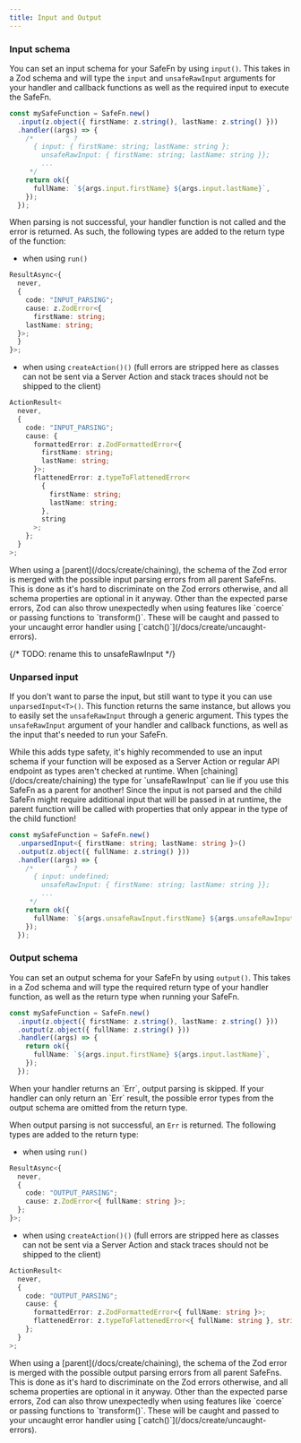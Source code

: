 ```yaml
---
title: Input and Output
---
```


### Input schema

You can set an input schema for your SafeFn by using `input()`. This takes in a Zod schema and will type the `input` and `unsafeRawInput` arguments for your handler and callback functions as well as the required input to execute the SafeFn.

```ts
const mySafeFunction = SafeFn.new()
  .input(z.object({ firstName: z.string(), lastName: z.string() }))
  .handler((args) => {
    /*        ^ ?
      { input: { firstName: string; lastName: string };
        unsafeRawInput: { firstName: string; lastName: string }};
        ...
     */
    return ok({
      fullName: `${args.input.firstName} ${args.input.lastName}`,
    });
  });
```

When parsing is not successful, your handler function is not called and the error is returned. As such, the following types are added to the return type of the function:

- when using `run()`

```ts
ResultAsync<{
  never,
  {
    code: "INPUT_PARSING";
    cause: z.ZodError<{
      firstName: string;
    lastName: string;
  }>;
  }
}>;
```

- when using `createAction()()` (full errors are stripped here as classes can not be sent via a Server Action and stack traces should not be shipped to the client)

```ts
ActionResult<
  never,
  {
    code: "INPUT_PARSING";
    cause: {
      formattedError: z.ZodFormattedError<{
        firstName: string;
        lastName: string;
      }>;
      flattenedError: z.typeToFlattenedError<
        {
          firstName: string;
          lastName: string;
        },
        string
      >;
    };
  }
>;
```

<Callout type="info">
  When using a [parent](/docs/create/chaining), the schema of the Zod error is
  merged with the possible input parsing errors from all parent SafeFns. This is
  done as it's hard to discriminate on the Zod errors otherwise, and all schema
  properties are optional in it anyway.
</Callout>

<Callout type="warn">
  Other than the expected parse errors, Zod can also throw unexpectedly when
  using features like `coerce` or passing functions to `transform()`. These will
  be caught and passed to your uncaught error handler using
  [`catch()`](/docs/create/uncaught-errors).
</Callout>

{/* TODO: rename this to unsafeRawInput */}

### Unparsed input

If you don't want to parse the input, but still want to type it you can use `unparsedInput<T>()`. This function returns the same instance, but allows you to easily set the `unsafeRawInput` through a generic argument. This types the `unsafeRawInput` argument of your handler and callback functions, as well as the input that's needed to run your SafeFn.

<Callout type="warn">
  While this adds type safety, it's highly recommended to use an input schema if
  your function will be exposed as a Server Action or regular API endpoint as
  types aren't checked at runtime.
</Callout>
<Callout type="warn">
  When [chaining](/docs/create/chaining) the type for `unsafeRawInput` can lie
  if you use this SafeFn as a parent for another! Since the input is not parsed
  and the child SafeFn might require additional input that will be passed in at
  runtime, the parent function will be called with properties that only appear
  in the type of the child function!
</Callout>

```ts
const mySafeFunction = SafeFn.new()
  .unparsedInput<{ firstName: string; lastName: string }>()
  .output(z.object({ fullName: z.string() }))
  .handler((args) => {
    /*        ^ ?
      { input: undefined;
        unsafeRawInput: { firstName: string; lastName: string }};
        ...
     */
    return ok({
      fullName: `${args.unsafeRawInput.firstName} ${args.unsafeRawInput.lastName}`,
    });
  });
```

### Output schema

You can set an output schema for your SafeFn by using `output()`. This takes in a Zod schema and will type the required return type of your handler function, as well as the return type when running your SafeFn.

```ts
const mySafeFunction = SafeFn.new()
  .input(z.object({ firstName: z.string(), lastName: z.string() }))
  .output(z.object({ fullName: z.string() }))
  .handler((args) => {
    return ok({
      fullName: `${args.input.firstName} ${args.input.lastName}`,
    });
  });
```

<Callout type="info">
  When your handler returns an `Err`, output parsing is skipped. If your handler
  can only return an `Err` result, the possible error types from the output
  schema are omitted from the return type.
</Callout>

When output parsing is not successful, an `Err` is returned. The following types are added to the return type:

- when using `run()`

```ts
ResultAsync<{
  never,
  {
    code: "OUTPUT_PARSING";
    cause: z.ZodError<{ fullName: string }>;
  };
}>;
```

- when using `createAction()()` (full errors are stripped here as classes can not be sent via a Server Action and stack traces should not be shipped to the client)

```ts
ActionResult<
  never,
  {
    code: "OUTPUT_PARSING";
    cause: {
      formattedError: z.ZodFormattedError<{ fullName: string }>;
      flattenedError: z.typeToFlattenedError<{ fullName: string }, string>;
    };
  }
>;
```

<Callout type="info">
  When using a [parent](/docs/create/chaining), the schema of the Zod error is
  merged with the possible output parsing errors from all parent SafeFns. This
  is done as it's hard to discriminate on the Zod errors otherwise, and all
  schema properties are optional in it anyway.
</Callout>

<Callout type="warn">
  Other than the expected parse errors, Zod can also throw unexpectedly when
  using features like `coerce` or passing functions to `transform()`. These will
  be caught and passed to your uncaught error handler using
  [`catch()`](/docs/create/uncaught-errors).
</Callout>
